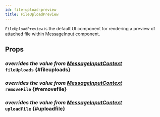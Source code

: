 ```yaml
---
id: file-upload-preview
title: FileUploadPreview
---
```



`FileUploadPreview` is the default UI component for rendering a preview of attached file within MessageInput component.

## Props

### <div class="label description">_overrides the value from [MessageInputContext](../../contexts/message-input-context#fileuploads)_</div> `fileUploads` \{#fileuploads}

<FileUploads />

### <div class="label description">_overrides the value from [MessageInputContext](../../contexts/message-input-context#removefile)_</div> `removeFile` \{#removefile}

<RemoveFile />

### <div class="label description">_overrides the value from [MessageInputContext](../../contexts/message-input-context#uploadfile)_</div> `uploadFile` \{#uploadfile}

<UploadFile />
